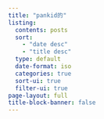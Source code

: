 ```yaml
---
title: "pankid的"
listing:
  contents: posts
  sort: 
    - "date desc"
    - "title desc"
  type: default
  date-format: iso
  categories: true
  sort-ui: true
  filter-ui: true
page-layout: full
title-block-banner: false
---
```




